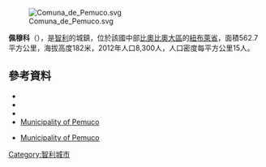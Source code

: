 [[Image:Comuna_de_Pemuco.svg|right]]

'''佩穆科'''（{{lang-es|Pemuco}}），是[[智利|智利]]的城鎮，位於該國中部[[比奧比奧大區|比奧比奧大區]]的[[紐布萊省|紐布萊省]]，面積562.7平方公里，海拔高度182米，2012年人口8,300人，人口密度每平方公里15人。

{{Coord|36|58|37|S|72|5|56|W|display=title}}

==參考資料==
*{{Cite web |url = http://www.munipemuco.cl/ |title = Asociación Chilena de Municipalidades |accessdate = 23 February 2011 |language = es |archive-date = 2008-08-04 |archive-url = https://web.archive.org/web/20080804034146/http://www.munipemuco.cl/ |dead-url = no }}
*{{Cite web |url = http://www.munipemuco.cl/ |title = Municipality of Pemuco |accessdate = 23 February 2011 |language = es |archive-date = 2008-08-04 |archive-url = https://web.archive.org/web/20080804034146/http://www.munipemuco.cl/ |dead-url = no }}
*{{Cite web |url= http://www.ine.cl/canales/chile_estadistico/censos_poblacion_vivienda/censo_pobl_vivi.php |title= National Statistics Institute |accessdate= 13 December 2010 |language= es |archive-date= 2019-01-06 |archive-url= https://web.archive.org/web/20190106234357/http://www.ine.cl/404.html?aspxerrorpath=%2Fcanales%2Fchile_estadistico%2Fcensos_poblacion_vivienda%2Fcenso_pobl_vivi.php |dead-url= no }}
*[http://www.munipemuco.cl/ Municipality of Pemuco] {{Wayback|url=http://www.munipemuco.cl/ |date=20080804034146 }}
* {{es icon}} [https://web.archive.org/web/20070717185308/http://www.municipalidaddepemuco.cl/ Municipality of Pemuco]

{{Chile-geo-stub}}
[[Category:智利城市|Category:智利城市]]